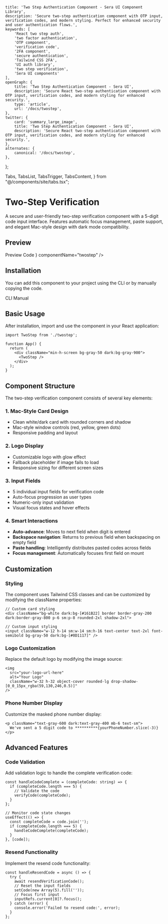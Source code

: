     title: 'Two Step Authentication Component - Sera UI Component Library',
    description: 'Secure two-step authentication component with OTP input, verification codes, and modern styling. Perfect for enhanced security and user authentication flows.',
    keywords: [
        'React two step auth',
        'two factor authentication',
        'OTP component',
        'verification code',
        '2FA component',
        'secure authentication',
        'Tailwind CSS 2FA',
        'UI auth library',
        'two step verification',
        'Sera UI components'
    ],
    openGraph: {
        title: 'Two Step Authentication Component - Sera UI',
        description: 'Secure React two-step authentication component with OTP input, verification codes, and modern styling for enhanced security.',
        type: 'article',
        url: '/docs/twostep',
    },
    twitter: {
        card: 'summary_large_image',
        title: 'Two Step Authentication Component - Sera UI',
        description: 'Secure React two-step authentication component with OTP input, verification codes, and modern styling for enhanced security.',
    },
    alternates: {
        canonical: '/docs/twostep',
    },
};

  Tabs,
  TabsList,
  TabsTrigger,
  TabsContent,
} from "@/components/site/tabs.tsx";

<AI dir="left"/>

# Two-Step Verification

A secure and user-friendly two-step verification component with a 5-digit code input interface. Features automatic focus management, paste support, and elegant Mac-style design with dark mode compatibility.

## Preview

<Tabs defaultValue="preview" className="">
  <TabsList>
    <TabsTrigger value="preview">Preview</TabsTrigger>
    <TabsTrigger value="code">Code</TabsTrigger>
  </TabsList>
  <TabsContent value="preview">
    <ComponentRenderer component={<TwoStep />} componentName="twostep" />
  </TabsContent>
  <TabsContent value="code">
    <CodeBlock filePath="src/app/docs/twostep/twostep.tsx" />
  </TabsContent>
</Tabs>

## Installation

You can add this component to your project using the CLI or by manually copying the code.

<Tabs defaultValue="cli" className="">
  <TabsList>
    <TabsTrigger value="cli">CLI</TabsTrigger>
    <TabsTrigger value="manual">Manual</TabsTrigger>
  </TabsList>
  <TabsContent value="cli">
    <Cli command={`add twostep.json`} />
  </TabsContent>

  <TabsContent value="manual">
    <CodeBlock filePath="src/app/docs/twostep/twostep.tsx" />
  </TabsContent>
</Tabs>


## Basic Usage

After installation, import and use the component in your React application:

```tsx
import TwoStep from './twostep';

function App() {
  return (
    <div className="min-h-screen bg-gray-50 dark:bg-gray-900">
      <TwoStep />
    </div>
  );
}
```

## Component Structure

The two-step verification component consists of several key elements:

### 1. Mac-Style Card Design
- Clean white/dark card with rounded corners and shadow
- Mac-style window controls (red, yellow, green dots)
- Responsive padding and layout

### 2. Logo Display
- Customizable logo with glow effect
- Fallback placeholder if image fails to load
- Responsive sizing for different screen sizes

### 3. Input Fields
- 5 individual input fields for verification code
- Auto-focus progression as user types
- Numeric-only input validation
- Visual focus states and hover effects

### 4. Smart Interactions
- **Auto-advance**: Moves to next field when digit is entered
- **Backspace navigation**: Returns to previous field when backspacing on empty field
- **Paste handling**: Intelligently distributes pasted codes across fields
- **Focus management**: Automatically focuses first field on mount

## Customization

### Styling

The component uses Tailwind CSS classes and can be customized by modifying the className properties:

```tsx
// Custom card styling
<div className="bg-white dark:bg-[#161B22] border border-gray-200 dark:border-gray-800 p-6 sm:p-8 rounded-2xl shadow-2xl">

// Custom input styling
<input className="w-12 h-14 sm:w-14 sm:h-16 text-center text-2xl font-semibold bg-gray-50 dark:bg-[#0D1117]" />
```

### Logo Customization

Replace the default logo by modifying the image source:

```tsx
<img
  src="your-logo-url-here"
  alt="Your Logo"
  className="w-32 h-32 object-cover rounded-lg drop-shadow-[0_0_15px_rgba(59,130,246,0.5)]"
/>
```

### Phone Number Display

Customize the masked phone number display:

```tsx
<p className="text-gray-600 dark:text-gray-400 mb-6 text-sm">
  We've sent a 5 digit code to **********{yourPhoneNumber.slice(-3)}
</p>
```

## Advanced Features

### Code Validation

Add validation logic to handle the complete verification code:

```tsx
const handleCodeComplete = (completeCode: string) => {
  if (completeCode.length === 5) {
    // Validate the code
    verifyCode(completeCode);
  }
};

// Monitor code state changes
useEffect(() => {
  const completeCode = code.join('');
  if (completeCode.length === 5) {
    handleCodeComplete(completeCode);
  }
}, [code]);
```

### Resend Functionality

Implement the resend code functionality:

```tsx
const handleResendCode = async () => {
  try {
    await resendVerificationCode();
    // Reset the input fields
    setCode(new Array(5).fill(''));
    // Focus first input
    inputRefs.current[0]?.focus();
  } catch (error) {
    console.error('Failed to resend code:', error);
  }
};
```